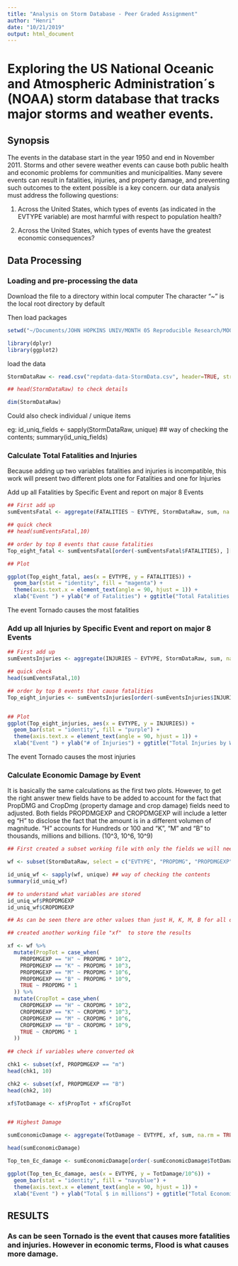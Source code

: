 ```yaml
---
title: "Analysis on Storm Database - Peer Graded Assignment"
author: "Henri"
date: "10/21/2019"
output: html_document
---
```


# Exploring the US National Oceanic and Atmospheric Administration´s (NOAA) storm database that tracks major storms and weather events.

## Synopsis

The events in the database start in the year 1950 and end in November 2011. Storms and other severe weather events can cause both public health and economic problems for communities and municipalities. Many severe events can result in fatalities, injuries, and property damage, and preventing such outcomes to the extent possible is a key concern.
our data analysis must address the following questions:

  1. Across the United States, which types of events (as indicated in the EVTYPE variable) are most harmful with respect to population health?

  2. Across the United States, which types of events have the greatest economic consequences?

## Data Processing

### Loading and pre-processing the data

Download the file to a directory within local computer
The character "~" is the local root directory by default

Then load packages

```r

setwd("~/Documents/JOHN HOPKINS UNIV/MONTH 05 Reproducible Research/MO05-Week04/Assignmt_Mo5_Week04")

library(dplyr)
library(ggplot2)

```

load the data 

```r

StormDataRaw <- read.csv("repdata-data-StormData.csv", header=TRUE, stringsAsFactors=FALSE)

## head(StormDataRaw) to check details

dim(StormDataRaw)

```


Could also check individual / unique items 

eg:   id_uniq_fields <- sapply(StormDataRaw, unique) ## way of checking the contents; summary(id_uniq_fields) 

      


### Calculate Total Fatalities and Injuries

Because adding up two variables fatalities and injuries is incompatible, this work will present two different plots one for Fatalities and one for Injuries 

Add up all Fatalities by Specific Event and report on major 8 Events

```r

## First add up
sumEventsFatal <- aggregate(FATALITIES ~ EVTYPE, StormDataRaw, sum, na.rm = TRUE)

## quick check
## head(sumEventsFatal,10)

## order by top 8 events that cause fatalities
Top_eight_fatal <- sumEventsFatal[order(-sumEventsFatal$FATALITIES), ][1:8, ]

## Plot

ggplot(Top_eight_fatal, aes(x = EVTYPE, y = FATALITIES)) + 
  geom_bar(stat = "identity", fill = "magenta") + 
  theme(axis.text.x = element_text(angle = 90, hjust = 1)) + 
  xlab("Event ") + ylab("# of Fatalities") + ggtitle("Total Fatalities by Weather Events / Top 8")

```

The event Tornado causes the most fatalities



### Add up all Injuries by Specific Event and report on major 8 Events

```r
## First add up
sumEventsInjuries <- aggregate(INJURIES ~ EVTYPE, StormDataRaw, sum, na.rm = TRUE)

## quick check
head(sumEventsFatal,10)

## order by top 8 events that cause fatalities
Top_eight_injuries <- sumEventsInjuries[order(-sumEventsInjuries$INJURIES), ][1:8, ]


## Plot
ggplot(Top_eight_injuries, aes(x = EVTYPE, y = INJURIES)) + 
  geom_bar(stat = "identity", fill = "purple") + 
  theme(axis.text.x = element_text(angle = 90, hjust = 1)) + 
  xlab("Event ") + ylab("# of Injuries") + ggtitle("Total Injuries by Weather Events / Top 8")
```

The event Tornado causes the most injuries


### Calculate Economic Damage by Event

It is basically the same calculations as the first two plots. However, to get the right answer tnew fields have to be added to account for the fact that PropDMG and CropDmg (property damage and crop damage) fields need to adjusted. Both fields PROPDMGEXP and CROPDMGEXP will include a letter eg "H" to disclose the fact that the amount is in a different volumen of magnitude. "H" accounts for Hundreds or 100 and  "K", "M" and "B" to thousands, millions and billions. (10^3, 10^6, 10^9)

```r

## First created a subset working file with only the fields we will need

wf <- subset(StormDataRaw, select = c("EVTYPE", "PROPDMG", "PROPDMGEXP", "CROPDMG", "CROPDMGEXP"))

id_uniq_wf <- sapply(wf, unique) ## way of checking the contents 
summary(id_uniq_wf)

## to understand what variables are stored
id_uniq_wf$PROPDMGEXP
id_uniq_wf$CROPDMGEXP

## As can be seen there are other values than just H, K, M, B for all others the program will multiply by one

## created another working file "xf"  to store the results 

xf <- wf %>%
  mutate(PropTot = case_when(
    PROPDMGEXP == "H" ~ PROPDMG * 10^2,
    PROPDMGEXP == "K" ~ PROPDMG * 10^3,
    PROPDMGEXP == "M" ~ PROPDMG * 10^6,
    PROPDMGEXP == "B" ~ PROPDMG * 10^9,
    TRUE ~ PROPDMG * 1 
  )) %>%
  mutate(CropTot = case_when(
    CROPDMGEXP == "H" ~ CROPDMG * 10^2,
    CROPDMGEXP == "K" ~ CROPDMG * 10^3,
    CROPDMGEXP == "M" ~ CROPDMG * 10^6,
    CROPDMGEXP == "B" ~ CROPDMG * 10^9,
    TRUE ~ CROPDMG * 1 
  ))
  
## check if variables where converted ok 

chk1 <- subset(xf, PROPDMGEXP == "m")
head(chk1, 10)

chk2 <- subset(xf, PROPDMGEXP == "B")
head(chk2, 10)

xf$TotDamage <- xf$PropTot + xf$CropTot


## Highest Damage

sumEconomicDamage <- aggregate(TotDamage ~ EVTYPE, xf, sum, na.rm = TRUE)

head(sumEconomicDamage)

Top_ten_Ec_damage <- sumEconomicDamage[order(-sumEconomicDamage$TotDamage), ][1:10, ]

ggplot(Top_ten_Ec_damage, aes(x = EVTYPE, y = TotDamage/10^6)) + 
  geom_bar(stat = "identity", fill = "navyblue") + 
  theme(axis.text.x = element_text(angle = 90, hjust = 1)) + 
  xlab("Event ") + ylab("Total $ in millions") + ggtitle("Total Economic Damage by Weather Events / Top 10")

```



## RESULTS 

### As can be seen Tornado is the event that causes more fatalities and injuries. However in economic terms, Flood is what causes more damage.

